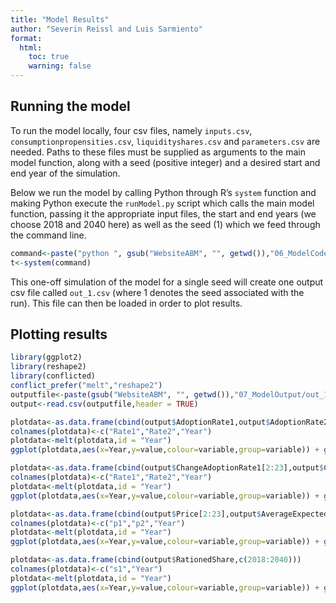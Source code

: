 ```yaml
---
title: "Model Results"
author: "Severin Reissl and Luis Sarmiento"
format: 
  html: 
    toc: true
    warning: false
---
```


## Running the model

To run the model locally, four csv files, namely `inputs.csv`, `consumptionpropensities.csv`, `liquidityshares.csv` and `parameters.csv` are needed. Paths to these files must be supplied as arguments to the main model function, along with a seed (positive integer) and a desired start and end year of the simulation.


Below we run the model by calling Python through R's `system` function and making Python execute the `runModel.py` script which calls the main model function, passing it the appropriate input files, the start and end years (we choose 2018 and 2040 here) as well as the seed (1) which we feed through the command line.

```r
command<-paste("python ", gsub("WebsiteABM", "", getwd()),"06_ModelCode/runModel.py 1",sep = "")
t<-system(command)
```


This one-off simulation of the model for a single seed will create one output csv file called `out_1.csv` (where 1 denotes the seed associated with the run). This file can then be loaded in order to plot results.

## Plotting results

```r
library(ggplot2)
library(reshape2)
library(conflicted)
conflict_prefer("melt","reshape2")
outputfile<-paste(gsub("WebsiteABM", "", getwd()),"07_ModelOutput/out_1.csv",sep = "")
output<-read.csv(outputfile,header = TRUE)
```


```r
plotdata<-as.data.frame(cbind(output$AdoptionRate1,output$AdoptionRate2,c(2018:2040)))
colnames(plotdata)<-c("Rate1","Rate2","Year")
plotdata<-melt(plotdata,id = "Year")
ggplot(plotdata,aes(x=Year,y=value,colour=variable,group=variable)) + geom_line(lwd=1) +labs(y= "Ownership rate")+theme_bw()+ ggtitle("Simulated PV ownership rates")+theme(legend.title=element_blank())+ scale_colour_discrete(labels=c('All', 'Only feasible'))
```
```r
plotdata<-as.data.frame(cbind(output$ChangeAdoptionRate1[2:23],output$ChangeAdoptionRate2[2:23],c(2019:2040)))
colnames(plotdata)<-c("Rate1","Rate2","Year")
plotdata<-melt(plotdata,id = "Year")
ggplot(plotdata,aes(x=Year,y=value,colour=variable,group=variable)) + geom_line(lwd=1) +labs(y= "Change in ownership rate")+theme_bw()+ ggtitle("Change in simulated PV ownership rates")+theme(legend.title=element_blank())+ scale_colour_discrete(labels=c('All', 'Only feasible'))
```



```r
plotdata<-as.data.frame(cbind(output$Price[2:23],output$AverageExpectedPrice[1:22],c(2019:2040)))
colnames(plotdata)<-c("p1","p2","Year")
plotdata<-melt(plotdata,id = "Year")
ggplot(plotdata,aes(x=Year,y=value,colour=variable,group=variable)) + geom_line(lwd=1) +labs(y= "Price")+theme_bw()+ ggtitle("Effective and average expected simulated electricity prices")+theme(legend.title=element_blank())+ scale_colour_discrete(labels=c('Actual', 'Expected'))
```



```r
plotdata<-as.data.frame(cbind(output$RationedShare,c(2018:2040)))
colnames(plotdata)<-c("s1","Year")
plotdata<-melt(plotdata,id = "Year")
ggplot(plotdata,aes(x=Year,y=value,colour=variable,group=variable)) + geom_line(lwd=1) +labs(y= "Share")+theme_bw()+ ggtitle("Share of potential adopters who are credit rationed")+theme(legend.position = "none")
```
